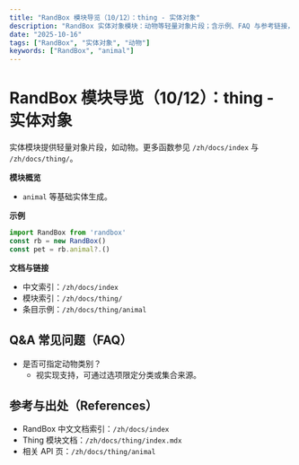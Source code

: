 ```yaml
---
title: "RandBox 模块导览（10/12）：thing - 实体对象"
description: "RandBox 实体对象模块：动物等轻量对象片段；含示例、FAQ 与参考链接，便于快速填充与演示的 SEO 内容。"
date: "2025-10-16"
tags: ["RandBox", "实体对象", "动物"]
keywords: ["RandBox", "animal"]
---
```


# RandBox 模块导览（10/12）：thing - 实体对象

实体模块提供轻量对象片段，如动物。更多函数参见 `/zh/docs/index` 与 `/zh/docs/thing/`。

**模块概览**
- `animal` 等基础实体生成。

**示例**
```ts
import RandBox from 'randbox'
const rb = new RandBox()
const pet = rb.animal?.()
```

**文档与链接**
- 中文索引：`/zh/docs/index`
- 模块索引：`/zh/docs/thing/`
- 条目示例：`/zh/docs/thing/animal`

## Q&A 常见问题（FAQ）

- 是否可指定动物类别？
  - 视实现支持，可通过选项限定分类或集合来源。

## 参考与出处（References）

- RandBox 中文文档索引：`/zh/docs/index`
- Thing 模块文档：`/zh/docs/thing/index.mdx`
- 相关 API 页：`/zh/docs/thing/animal`


